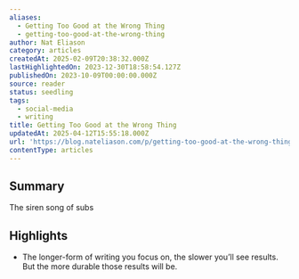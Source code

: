 ```yaml
---
aliases:
  - Getting Too Good at the Wrong Thing
  - getting-too-good-at-the-wrong-thing
author: Nat Eliason
category: articles
createdAt: 2025-02-09T20:38:32.000Z
lastHighlightedOn: 2023-12-30T18:58:54.127Z
publishedOn: 2023-10-09T00:00:00.000Z
source: reader
status: seedling
tags:
  - social-media
  - writing
title: Getting Too Good at the Wrong Thing
updatedAt: 2025-04-12T15:55:18.000Z
url: 'https://blog.nateliason.com/p/getting-too-good-at-the-wrong-thing'
contentType: articles
---
```

## Summary

The siren song of subs

## Highlights

- The longer-form of writing you focus on, the slower you’ll see results. But the more durable those results will be.
